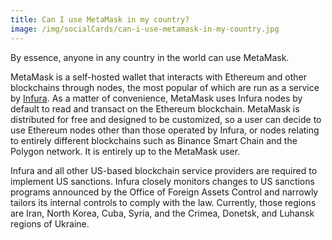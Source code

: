 ```yaml
---
title: Can I use MetaMask in my country?
image: /img/socialCards/can-i-use-metamask-in-my-country.jpg
---
```



<CustomLayout />

By essence, anyone in any country in the world can use MetaMask.

MetaMask is a self-hosted wallet that interacts with Ethereum and other blockchains through nodes, the most popular of which are run as a service by [Infura](/networks-and-sidechains/what-is-infura-and-why-does-metamask-use-it). As a matter of convenience, MetaMask uses Infura nodes by default to read and transact on the Ethereum blockchain. MetaMask is distributed for free and designed to be customized, so a user can decide to use Ethereum nodes other than those operated by Infura, or nodes relating to entirely different blockchains such as Binance Smart Chain and the Polygon network. It is entirely up to the MetaMask user.

Infura and all other US-based blockchain service providers are required to implement US sanctions. Infura closely monitors changes to US sanctions programs announced by the Office of Foreign Assets Control and narrowly tailors its internal controls to comply with the law. Currently, those regions are Iran, North Korea, Cuba, Syria, and the Crimea, Donetsk, and Luhansk regions of Ukraine.
